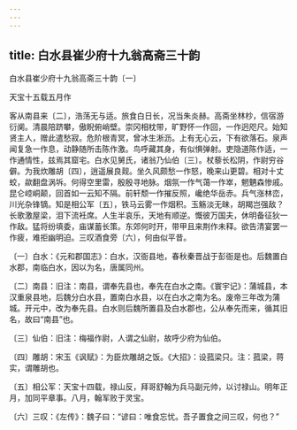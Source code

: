 ```yaml
---
---
---
```

title: 白水县崔少府十九翁高斋三十韵
---



白水县崔少府十九翁高斋三十韵〔一〕


天宝十五载五月作

客从南县来〔二〕，浩荡无与适。旅食白日长，况当朱炎赫。高斋坐林杪，信宿游衍阒。清晨陪跻攀，傲睨俯峭壁。崇冈相枕带，旷野怀一作回，一作迥咫尺。始知贤主人，赠此遣愁寂。危阶根青冥，曾冰生淅沥。上有无心云，下有欲落石。泉声闻复急一作息，动静随所击陈作激。鸟呼藏其身，有似惧弹射。吏隐道陈作适，一作通情性，兹焉其窟宅。白水见舅氏，诸翁乃仙伯〔三〕。杖藜长松阴，作尉穷谷僻。为我炊雕胡〔四〕，逍遥展良觌。坐久风颇愁一作怒，晚来山更碧。相对十丈蛟，歘翻盘涡坼。何得空里雷，殷殷寻地脉。烟氛一作气蔼一作崒，魍魉森惨戚。昆仑崆峒颠，回首如一云知不隔。前轩颓一作摧反照，巉绝华岳赤。兵气涨林峦，川光杂锋镝。知是相公军〔五〕，铁马云雾一作烟积。玉觞淡无昧，胡羯岂强敌？长歌激屋梁，泪下流衽席。人生半哀乐，天地有顺逆。慨彼万国夫，休明备征狄一作敌。猛将纷填委，庙谋蓄长策。东郊何时开，带甲且来荆作未释。欲告清宴罢一作疲，难拒幽明迫。三叹酒食旁〔六〕，何由似平昔。

〔一〕白水：《元和郡国志》：白水，汉衙县地，春秋秦晋战于彭衙是也。后魏置白水郡，南临白水，因以为名，唐属同州。

〔二〕南县：旧注：南县，谓奉先县也，奉先在白水之南。《寰宇记》：蒲城县，本汉重泉县地，后魏分白水县，置南白水县，以在白水之南为名。废帝三年改为蒲城。开元中，改为奉先县。白水则后魏所置县及白水郡也，公从奉先而来，循其旧名，故曰“南县”也。

〔三〕仙伯：旧注：梅福作尉，人谓之仙尉，故呼少府为仙伯。

〔四〕雕胡：宋玉《讽赋》：为臣炊雕胡之饭。《大招》：设菰梁只。注：菰梁，蒋实，谓雕胡也。

〔五〕相公军：天宝十四载，禄山反，拜哥舒翰为兵马副元帅，以讨禄山。明年正月，加同平章事。八月，翰军败于灵宝。

〔六〕三叹：《左传》：魏子曰：“谚曰：唯食忘忧。吾子置食之间三叹，何也？”